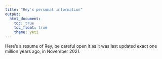```yaml
---
title: "Rey's personal information"
output: 
  html_document:
    toc: true
    toc_float: true
    theme: yeti
---
```


Here's a resume of Rey, be careful open it as it was last updated exact one million years ago, in November 2021. 
